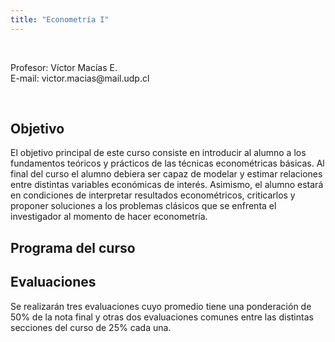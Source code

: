 ```yaml
---
title: "Econometría I"
---
```

<br>
<p>
Profesor: Víctor Macías E.
<br>
E-mail: victor.macias@mail.udp.cl
</p>
<br>


<h2>Objetivo</h2>

<p>
El objetivo principal de este curso consiste en introducir al alumno a los fundamentos teóricos y prácticos de las técnicas econométricas básicas. Al final del curso el alumno debiera ser capaz de modelar y estimar relaciones entre distintas variables económicas de interés. Asimismo, el alumno estará en condiciones de interpretar resultados econométricos, criticarlos y proponer soluciones a los problemas clásicos que se enfrenta el investigador al momento de hacer econometría.
</p>

<h2>Programa del curso</h2>

<h2>Evaluaciones</h2>

<p>
Se realizarán tres evaluaciones cuyo promedio tiene una ponderación de 50% de la nota final y otras dos evaluaciones comunes entre las distintas secciones del curso de 25% cada una.
</p>



